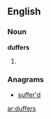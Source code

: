 ==English==

===Noun===
'''duffers'''

# {{plural of|[[duffer]]}}

===Anagrams===
* [[suffer'd#English|suffer'd]]

[[ar:duffers]]